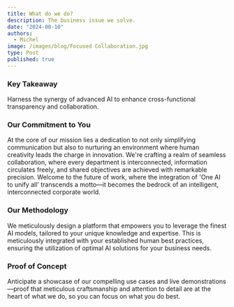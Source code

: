 ```yaml
---
title: What do we do?
description: The business issue we solve.
date: "2024-08-10"
authors:
  - Michel
image: /images/blog/Focused Collaboration.jpg
type: Post
published: true
---
```

### Key Takeaway
Harness the synergy of advanced AI to enhance cross-functional transparency and collaboration.

### Our Commitment to You
At the core of our mission lies a dedication to not only simplifying communication but also to nurturing an environment where human creativity leads the charge in innovation. We're crafting a realm of seamless collaboration, where every department is interconnected, information circulates freely, and shared objectives are achieved with remarkable precision. Welcome to the future of work, where the integration of 'One AI to unify all' transcends a motto—it becomes the bedrock of an intelligent, interconnected corporate world.

### Our Methodology
We meticulously design a platform that empowers you to leverage the finest AI models, tailored to your unique knowledge and expertise. This is meticulously integrated with your established human best practices, ensuring the utilization of optimal AI solutions for your business needs.

### Proof of Concept
Anticipate a showcase of our compelling use cases and live demonstrations—proof that meticulous craftsmanship and attention to detail are at the heart of what we do, so you can focus on what you do best.
